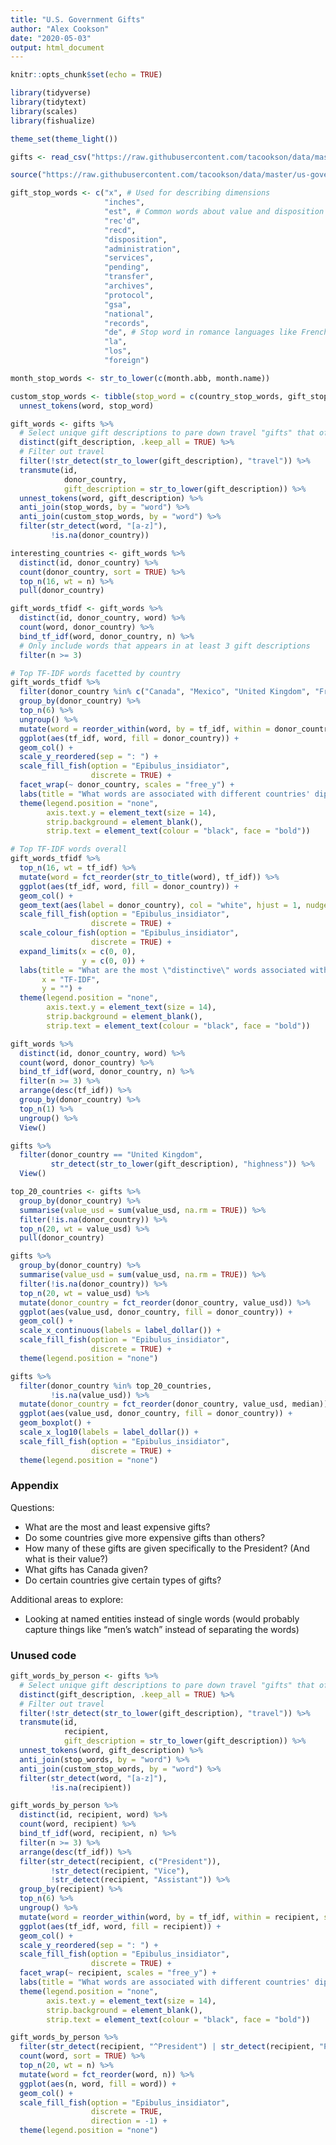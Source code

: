 ```yaml
---
title: "U.S. Government Gifts"
author: "Alex Cookson"
date: "2020-05-03"
output: html_document
---
```


```r
knitr::opts_chunk$set(echo = TRUE)
```

```r
library(tidyverse)
library(tidytext)
library(scales)
library(fishualize)

theme_set(theme_light())

gifts <- read_csv("https://raw.githubusercontent.com/tacookson/data/master/us-government-gifts/gifts.csv")

source("https://raw.githubusercontent.com/tacookson/data/master/us-government-gifts/src/country-adjective-list.R")
```


```r
gift_stop_words <- c("x", # Used for describing dimensions
                     "inches",
                     "est", # Common words about value and disposition
                     "rec'd",
                     "recd",
                     "disposition",
                     "administration",
                     "services",
                     "pending",
                     "transfer",
                     "archives",
                     "protocol",
                     "gsa",
                     "national",
                     "records",
                     "de", # Stop word in romance languages like French
                     "la",
                     "los",
                     "foreign")

month_stop_words <- str_to_lower(c(month.abb, month.name))

custom_stop_words <- tibble(stop_word = c(country_stop_words, gift_stop_words, month_stop_words)) %>%
  unnest_tokens(word, stop_word)

gift_words <- gifts %>%
  # Select unique gift descriptions to pare down travel "gifts" that often take up multiple lines
  distinct(gift_description, .keep_all = TRUE) %>%
  # Filter out travel
  filter(!str_detect(str_to_lower(gift_description), "travel")) %>%
  transmute(id,
            donor_country,
            gift_description = str_to_lower(gift_description)) %>%
  unnest_tokens(word, gift_description) %>%
  anti_join(stop_words, by = "word") %>%
  anti_join(custom_stop_words, by = "word") %>%
  filter(str_detect(word, "[a-z]"),
         !is.na(donor_country))
```

```r
interesting_countries <- gift_words %>%
  distinct(id, donor_country) %>%
  count(donor_country, sort = TRUE) %>%
  top_n(16, wt = n) %>%
  pull(donor_country)

gift_words_tfidf <- gift_words %>%
  distinct(id, donor_country, word) %>%
  count(word, donor_country) %>%
  bind_tf_idf(word, donor_country, n) %>%
  # Only include words that appears in at least 3 gift descriptions
  filter(n >= 3)

# Top TF-IDF words facetted by country
gift_words_tfidf %>%
  filter(donor_country %in% c("Canada", "Mexico", "United Kingdom", "France", "Germany", "Saudi Arabia", "Australia", "Russia")) %>%
  group_by(donor_country) %>%
  top_n(6) %>%
  ungroup() %>%
  mutate(word = reorder_within(word, by = tf_idf, within = donor_country, sep = ": ")) %>%
  ggplot(aes(tf_idf, word, fill = donor_country)) +
  geom_col() +
  scale_y_reordered(sep = ": ") +
  scale_fill_fish(option = "Epibulus_insidiator",
                  discrete = TRUE) +
  facet_wrap(~ donor_country, scales = "free_y") +
  labs(title = "What words are associated with different countries' diplomatic gifts to the U.S.?") +
  theme(legend.position = "none",
        axis.text.y = element_text(size = 14),
        strip.background = element_blank(),
        strip.text = element_text(colour = "black", face = "bold"))

# Top TF-IDF words overall
gift_words_tfidf %>%
  top_n(16, wt = tf_idf) %>%
  mutate(word = fct_reorder(str_to_title(word), tf_idf)) %>%
  ggplot(aes(tf_idf, word, fill = donor_country)) +
  geom_col() +
  geom_text(aes(label = donor_country), col = "white", hjust = 1, nudge_x = -0.005, fontface = "bold") +
  scale_fill_fish(option = "Epibulus_insidiator",
                  discrete = TRUE) +
  scale_colour_fish(option = "Epibulus_insidiator",
                  discrete = TRUE) +
  expand_limits(x = c(0, 0),
                y = c(0, 0)) +
  labs(title = "What are the most \"distinctive\" words associated with diplomatic gifts?",
       x = "TF-IDF",
       y = "") +
  theme(legend.position = "none",
        axis.text.y = element_text(size = 14),
        strip.background = element_blank(),
        strip.text = element_text(colour = "black", face = "bold"))
```

```r
gift_words %>%
  distinct(id, donor_country, word) %>%
  count(word, donor_country) %>%
  bind_tf_idf(word, donor_country, n) %>%
  filter(n >= 3) %>%
  arrange(desc(tf_idf)) %>%
  group_by(donor_country) %>%
  top_n(1) %>%
  ungroup() %>%
  View()
```

```r
gifts %>%
  filter(donor_country == "United Kingdom",
         str_detect(str_to_lower(gift_description), "highness")) %>%
  View()
```



```r
top_20_countries <- gifts %>%
  group_by(donor_country) %>%
  summarise(value_usd = sum(value_usd, na.rm = TRUE)) %>%
  filter(!is.na(donor_country)) %>%
  top_n(20, wt = value_usd) %>%
  pull(donor_country)

gifts %>%
  group_by(donor_country) %>%
  summarise(value_usd = sum(value_usd, na.rm = TRUE)) %>%
  filter(!is.na(donor_country)) %>%
  top_n(20, wt = value_usd) %>%
  mutate(donor_country = fct_reorder(donor_country, value_usd)) %>%
  ggplot(aes(value_usd, donor_country, fill = donor_country)) +
  geom_col() +
  scale_x_continuous(labels = label_dollar()) +
  scale_fill_fish(option = "Epibulus_insidiator",
                  discrete = TRUE) +
  theme(legend.position = "none")

gifts %>%
  filter(donor_country %in% top_20_countries,
         !is.na(value_usd)) %>%
  mutate(donor_country = fct_reorder(donor_country, value_usd, median)) %>%
  ggplot(aes(value_usd, donor_country, fill = donor_country)) +
  geom_boxplot() +
  scale_x_log10(labels = label_dollar()) +
  scale_fill_fish(option = "Epibulus_insidiator",
                  discrete = TRUE) +
  theme(legend.position = "none")
```






### Appendix

Questions:

- What are the most and least expensive gifts?
- Do some countries give more expensive gifts than others?
- How many of these gifts are given specifically to the President? (And what is their value?)
- What gifts has Canada given?
- Do certain countries give certain types of gifts?


Additional areas to explore:

- Looking at named entities instead of single words (would probably capture things like "men's watch" instead of separating the words)



### Unused code

```r
gift_words_by_person <- gifts %>%
  # Select unique gift descriptions to pare down travel "gifts" that often take up multiple lines
  distinct(gift_description, .keep_all = TRUE) %>%
  # Filter out travel
  filter(!str_detect(str_to_lower(gift_description), "travel")) %>%
  transmute(id,
            recipient,
            gift_description = str_to_lower(gift_description)) %>%
  unnest_tokens(word, gift_description) %>%
  anti_join(stop_words, by = "word") %>%
  anti_join(custom_stop_words, by = "word") %>%
  filter(str_detect(word, "[a-z]"),
         !is.na(recipient))

gift_words_by_person %>%
  distinct(id, recipient, word) %>%
  count(word, recipient) %>%
  bind_tf_idf(word, recipient, n) %>%
  filter(n >= 3) %>%
  arrange(desc(tf_idf)) %>%
  filter(str_detect(recipient, c("President")),
         !str_detect(recipient, "Vice"),
         !str_detect(recipient, "Assistant")) %>%
  group_by(recipient) %>%
  top_n(6) %>%
  ungroup() %>%
  mutate(word = reorder_within(word, by = tf_idf, within = recipient, sep = ": ")) %>%
  ggplot(aes(tf_idf, word, fill = recipient)) +
  geom_col() +
  scale_y_reordered(sep = ": ") +
  scale_fill_fish(option = "Epibulus_insidiator",
                  discrete = TRUE) +
  facet_wrap(~ recipient, scales = "free_y") +
  labs(title = "What words are associated with different countries' diplomatic gifts to the U.S.?") +
  theme(legend.position = "none",
        axis.text.y = element_text(size = 14),
        strip.background = element_blank(),
        strip.text = element_text(colour = "black", face = "bold"))
```

```r
gift_words_by_person %>%
  filter(str_detect(recipient, "^President") | str_detect(recipient, "President of the United States")) %>%
  count(word, sort = TRUE) %>%
  top_n(20, wt = n) %>%
  mutate(word = fct_reorder(word, n)) %>%
  ggplot(aes(n, word, fill = word)) +
  geom_col() +
  scale_fill_fish(option = "Epibulus_insidiator",
                  discrete = TRUE,
                  direction = -1) +
  theme(legend.position = "none")
```